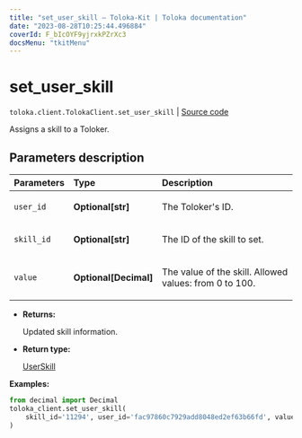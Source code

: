 ```yaml
---
title: "set_user_skill — Toloka-Kit | Toloka documentation"
date: "2023-08-28T10:25:44.496884"
coverId: F_bIcOYF9yjrxkPZrXc3
docsMenu: "tkitMenu"
---
```


# set_user_skill

`toloka.client.TolokaClient.set_user_skill` | [Source code](https://github.com/Toloka/toloka-kit/blob/v1.2.1/src/client/__init__.py#L3541)

Assigns a skill to a Toloker.

## Parameters description

| Parameters | Type | Description |
| :----------| :----| :-----------|
`user_id`|**Optional\[str\]**|<p>The Toloker's ID.</p>
`skill_id`|**Optional\[str\]**|<p>The ID of the skill to set.</p>
`value`|**Optional\[Decimal\]**|<p>The value of the skill. Allowed values: from 0 to 100.</p>

* **Returns:**

  Updated skill information.

* **Return type:**

  [UserSkill](/docs/toloka-kit/reference/toloka.client.user_skill.UserSkill)

**Examples:**

```python
from decimal import Decimal
toloka_client.set_user_skill(
    skill_id='11294', user_id='fac97860c7929add8048ed2ef63b66fd', value=Decimal(100)
)
```